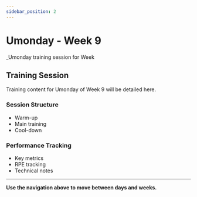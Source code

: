 ```yaml
---
sidebar_position: 2
---
```



<WorkoutNav weekNumber={9} />

# Umonday - Week 9

_Umonday training session for Week 

## Training Session

Training content for Umonday of Week 9 will be detailed here.

### Session Structure
- Warm-up
- Main training
- Cool-down

### Performance Tracking
- Key metrics
- RPE tracking
- Technical notes

---

**Use the navigation above to move between days and weeks.**

